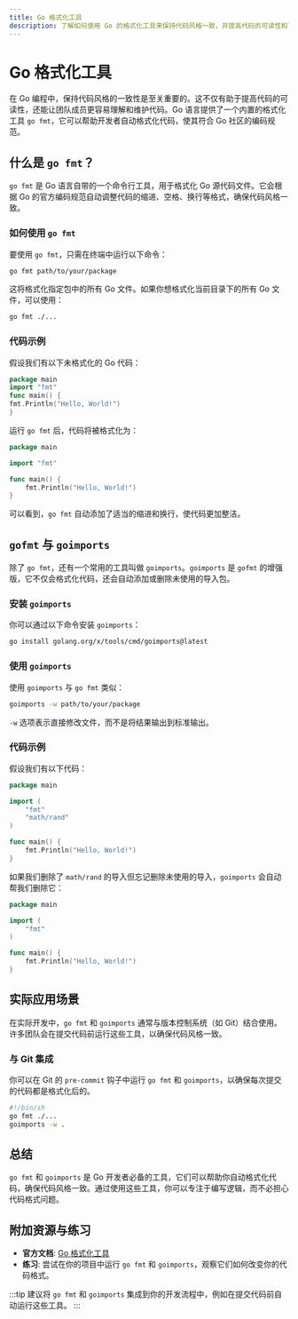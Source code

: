 ```yaml
---
title: Go 格式化工具
description: 了解如何使用 Go 的格式化工具来保持代码风格一致，并提高代码的可读性和可维护性。
---
```


# Go 格式化工具

在 Go 编程中，保持代码风格的一致性是至关重要的。这不仅有助于提高代码的可读性，还能让团队成员更容易理解和维护代码。Go 语言提供了一个内置的格式化工具 `go fmt`，它可以帮助开发者自动格式化代码，使其符合 Go 社区的编码规范。

## 什么是 `go fmt`？

`go fmt` 是 Go 语言自带的一个命令行工具，用于格式化 Go 源代码文件。它会根据 Go 的官方编码规范自动调整代码的缩进、空格、换行等格式，确保代码风格一致。

### 如何使用 `go fmt`

要使用 `go fmt`，只需在终端中运行以下命令：

```bash
go fmt path/to/your/package
```

这将格式化指定包中的所有 Go 文件。如果你想格式化当前目录下的所有 Go 文件，可以使用：

```bash
go fmt ./...
```

### 代码示例

假设我们有以下未格式化的 Go 代码：

```go
package main
import "fmt"
func main() {
fmt.Println("Hello, World!")
}
```

运行 `go fmt` 后，代码将被格式化为：

```go
package main

import "fmt"

func main() {
    fmt.Println("Hello, World!")
}
```

可以看到，`go fmt` 自动添加了适当的缩进和换行，使代码更加整洁。

## `gofmt` 与 `goimports`

除了 `go fmt`，还有一个常用的工具叫做 `goimports`。`goimports` 是 `gofmt` 的增强版，它不仅会格式化代码，还会自动添加或删除未使用的导入包。

### 安装 `goimports`

你可以通过以下命令安装 `goimports`：

```bash
go install golang.org/x/tools/cmd/goimports@latest
```

### 使用 `goimports`

使用 `goimports` 与 `go fmt` 类似：

```bash
goimports -w path/to/your/package
```

`-w` 选项表示直接修改文件，而不是将结果输出到标准输出。

### 代码示例

假设我们有以下代码：

```go
package main

import (
    "fmt"
    "math/rand"
)

func main() {
    fmt.Println("Hello, World!")
}
```

如果我们删除了 `math/rand` 的导入但忘记删除未使用的导入，`goimports` 会自动帮我们删除它：

```go
package main

import (
    "fmt"
)

func main() {
    fmt.Println("Hello, World!")
}
```

## 实际应用场景

在实际开发中，`go fmt` 和 `goimports` 通常与版本控制系统（如 Git）结合使用。许多团队会在提交代码前运行这些工具，以确保代码风格一致。

### 与 Git 集成

你可以在 Git 的 `pre-commit` 钩子中运行 `go fmt` 和 `goimports`，以确保每次提交的代码都是格式化后的。

```bash
#!/bin/sh
go fmt ./...
goimports -w .
```

## 总结

`go fmt` 和 `goimports` 是 Go 开发者必备的工具，它们可以帮助你自动格式化代码，确保代码风格一致。通过使用这些工具，你可以专注于编写逻辑，而不必担心代码格式问题。

## 附加资源与练习

- **官方文档**: [Go 格式化工具](https://golang.org/cmd/gofmt/)
- **练习**: 尝试在你的项目中运行 `go fmt` 和 `goimports`，观察它们如何改变你的代码格式。

:::tip
建议将 `go fmt` 和 `goimports` 集成到你的开发流程中，例如在提交代码前自动运行这些工具。
:::